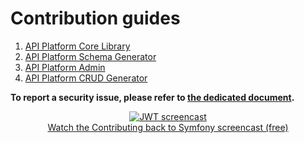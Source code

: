 # Contribution guides

1. [API Platform Core Library](https://github.com/api-platform/core/blob/main/CONTRIBUTING.md)
2. [API Platform Schema Generator](https://github.com/api-platform/schema-generator/blob/main/CONTRIBUTING.md)
3. [API Platform Admin](https://github.com/api-platform/admin/blob/master/CONTRIBUTING.md)
4. [API Platform CRUD Generator](https://github.com/api-platform/create-client/blob/master/CONTRIBUTING.md)

**To report a security issue, please refer to [the dedicated document](security.md).**

<p align="center" class="symfonycasts"><a href="https://symfonycasts.com/screencast/contributing?cid=apip"><img src="../distribution/images/symfonycasts-player.png" alt="JWT screencast"/><br />Watch the Contributing back to Symfony screencast (free)</a></p>
